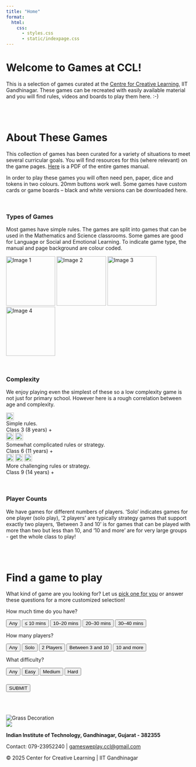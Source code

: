 ```yaml
---
title: "Home"
format:
  html:
    css: 
      - styles.css
      - static/indexpage.css
---
```


# **Welcome to Games at CCL!**
This is a selection of games curated at the [Centre for Creative Learning](https://ccl.iitgn.ac.in), IIT Gandhinagar. These games can be recreated with easily available material and you will find rules, videos and boards to play them here. :-) \

\
\

# **About These Games**
This collection of games has been curated for a variety of situations to meet several curricular goals. You will find resources for this (where relevant) on the game pages. [Here](https://drive.google.com/file/d/1hCDHz6vS9PuA_KgVw0_3o5RFWZhisK7U/view?usp=sharing) is a PDF of the entire games manual. 

In order to play these games you will often need pen, paper, dice and tokens in two colours. 20mm buttons work well. Some games have custom cards or game boards – black and white versions can be downloaded here. \

\

### Types of Games
Most games have simple rules. The games are split into games that can be used in the Mathematics and Science classrooms. Some games are good for Language or Social and Emotional Learning. To indicate game type, the manual and page background are colour coded. \



```{=html}
<div class="image-break-row">
  <img src="static/images/game-types-posters/types-of-games-01.svg" alt="Image 1" style="width: 14vw; min-width: 120px; height: auto;">
  <img src="static/images/game-types-posters/types-of-games-02.svg" alt="Image 2" style="width: 14vw; min-width: 120px; height: auto;">
  <img src="static/images/game-types-posters/types-of-games-03.svg" alt="Image 3" style="width: 14vw; min-width: 120px; height: auto;">
  <img src="static/images/game-types-posters/types-of-games-04.svg" alt="Image 4" style="width: 14vw; min-width: 120px; height: auto;">
</div>
```

\

### Complexity
We enjoy playing even the simplest of these so a low complexity game is not just for primary school. However here is a rough correlation between age and complexity.

<!-- We catergorize each game in terms of Complexity. A higher complexity simply means that the rules are more intricate. Each game, regardless of complexity is meant to be enjoyed and played by all. -->


```{=html}
<!-- <div class="about-info-grid">
  <div class="label">
    <img src="static/images/complexity-star.svg" alt="1 star" style="height: 1.5em; vertical-align: middle;">
  </div>
  <div class="desc">
    Simple rules.
  </div>
  <div class="desc-sub">
    Class 3 (8 years) +
  </div>

  <div class="label">
    <img src="static/images/complexity-star.svg" alt="1 star" style="height: 1.5em; vertical-align: middle;">
    <img src="static/images/complexity-star.svg" alt="1 star" style="height: 1.5em; vertical-align: middle;">
  </div>
  <div class="desc">
    Somewhat complicated rules or strategy.
  </div>
  <div class="desc-sub">
    Class 6 (11 years) +
  </div>

  <div class="label">
    <img src="static/images/complexity-star.svg" alt="1 star" style="height: 1.5em; vertical-align: middle;">
    <img src="static/images/complexity-star.svg" alt="1 star" style="height: 1.5em; vertical-align: middle;">
    <img src="static/images/complexity-star.svg" alt="1 star" style="height: 1.5em; vertical-align: middle;">
  </div>
  <div class="desc">
    More challenging rules or strategy.
  </div>
  <div class="desc-sub">
    Class 9 (14 years) +
  </div>
</div> -->
<div class="about-info-grid">
  <div class="item">
    <div class="label">
      <img src="static/images/complexity-star.svg" style="height: 1.5em;">
    </div>
    <div class="desc">Simple rules.</div>
    <div class="desc-sub">Class 3 (8 years) +</div>
  </div>

  <div class="item">
    <div class="label">
      <img src="static/images/complexity-star.svg" style="height: 1.5em;">
      <img src="static/images/complexity-star.svg" style="height: 1.5em;">
    </div>
    <div class="desc">Somewhat complicated rules or strategy.</div>
    <div class="desc-sub">Class 6 (11 years) +</div>
  </div>

  <div class="item">
    <div class="label">
      <img src="static/images/complexity-star.svg" style="height: 1.5em;">
      <img src="static/images/complexity-star.svg" style="height: 1.5em;">
      <img src="static/images/complexity-star.svg" style="height: 1.5em;">
    </div>
    <div class="desc">More challenging rules or strategy.</div>
    <div class="desc-sub">Class 9 (14 years) +</div>
  </div>
</div>
```


\

### Player Counts

We have games for different numbers of players. 'Solo' indicates games for one player (solo play), '2 players' are typically strategy games that support exactly two players, 'Between 3 and 10' is for games that can be played with more than two but less than 10, and '10 and more' are for very large groups - get the whole class to play!


<!-- ```{=html}
<div class="about-info-grid">
  <div class="label">
    Solo
  </div>
  <div class="desc">
    These are games for 1 player
  </div>

  <div class="label">
    2 players
  </div>
  <div class="desc">
    These are mostly strategy games and support exactly 2 players
  </div>

  <div class="label">
    Between 3 and 10
  </div>
  <div class="desc">
    These games can be played with more than 2 but less than 10 players
  </div>

  <div class="label">
    10 and more
  </div>
  <div class="desc">
    Games for 10 or more! These can be played simultaneously by an entire class
  </div>
</div>
``` -->

\
\


# **Find a game to play**

What kind of game are you looking for? Let us <a href="#" id="lucky-link">pick one for you</a> or answer these questions for a more customized selection! \

```{=html}
<form id="game-filter" style="background: transparent">
  
  <div class="form-group">
    <p class="question-label">How much time do you have?</p>
    <div class="button-group" data-name="time">
      <button type="button" value="" class="selected">Any</button>
      <button type="button" value="10">≤ 10 mins</button>
      <button type="button" value="20">10–20 mins</button>
      <button type="button" value="30">20–30 mins</button>
      <button type="button" value="40">30–40 mins</button>
    </div>
  </div>

  <div class="form-group">
    <p class="question-label">How many players?</p>
    <div class="button-group" data-name="players">
      <button type="button" value="" class="selected">Any</button>
      <button type="button" value="1">Solo</button>
      <button type="button" value="2">2 Players</button>
      <button type="button" value="4">Between 3 and 10</button>
      <button type="button" value="10">10 and more</button>
    </div>
  </div>

  <div class="form-group">
    <p class="question-label">What difficulty?</p>
    <div class="button-group" data-name="difficulty">
      <button type="button" value="" class="selected">Any</button>
      <button type="button" value="easy">Easy</button>
      <button type="button" value="medium">Medium</button>
      <button type="button" value="hard">Hard</button>
    </div>
  </div>

  <div class="form-actions" style="margin-top: 1.5rem;">
    <button type="submit" id="find-button">SUBMIT</button>
  </div>

</form>

<div id="results" style="display: none;">
  <p id="results-content"></p>
</div>
<div id="random-from-filtered-container" style="display: none; text-align: center; margin-top: 1rem;">
  <button id="filtered-random-btn" class="lucky-btn">Pick random from these</button>
</div>

<script src="static/indexpage.js"></script>
```
 
\
\





```{=html}
<footer class="footer" style="width=100%;">
  <div class="footer-graphic">
    <img src="static/backgrounds/grass.png" alt="Grass Decoration">
  </div>

  <div class="nav-footer">

    <div class="nav-footer-left">
      <a href="https://iitgn.ac.in/" target="_blank" rel="noopener noreferrer">
        <img src="static/images/iitgn_logo.png" class="footer-logo">
      </a>
    </div>

    <div class="nav-footer-center">
    </div>

    <div class="nav-footer-right">
      <p><strong>Indian Institute of Technology, Gandhinagar, Gujarat - 382355</strong></p>
      <p>Contact: 079-23952240 | <a href="mailto:gamesweplay.ccl@gmail.com">gamesweplay.ccl@gmail.com</a></p>
      <p>© 2025 Center for Creative Learning | IIT Gandhinagar</p>
    </div>
    
  </div>
</footer>

```

<!-- <div style="text-align: center;">
  <a href="acknowledgements.html">See who all made this possible →</a>
</div> -->

